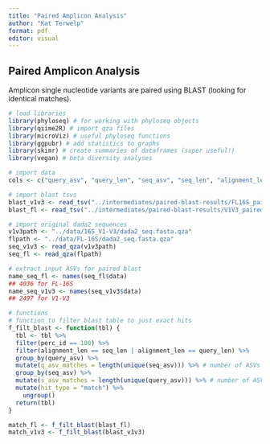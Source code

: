 ```yaml
---
title: "Paired Amplicon Analysis"
author: "Kat Terwelp"
format: pdf
editor: visual
---
```


## Paired Amplicon Analysis

Amplicon single nucleotide variants are paired using BLAST (looking for identical matches).

```r
# load libraries
library(phyloseq) # for working with phyloseq objects
library(qiime2R) # import qza files
library(microViz) # useful phyloseq functions
library(ggpubr) # add statistics to graphs
library(skimr) # create summaries of dataframes (super useful!)
library(vegan) # beta diversity analyses
```

```r
# import data 
cols <- c("query_asv", "query_len", "seq_asv", "seq_len", "alignment_len", "perc_id", "num_id", "evalue", "bitscore", "mismatch", "query_coverage", "gaps")

# import blast tsvs
blast_v1v3 <- read_tsv("../intermediates/paired-blast-results/FL16S_paired-blast-results.tsv", col_names = cols)
blast_fl <- read_tsv("../intermediates/paired-blast-results/V1V3_paired-blast-results.tsv", col_names = cols)

# import original dada2 sequences
v1v3path <- "../data/16S_V1-V3/dada2_seq.fasta.qza"
flpath <- "../data/FL-16S/dada2_seq.fasta.qza"
seq_v1v3 <- read_qza(v1v3path)
seq_fl <- read_qza(flpath)

# extract input ASVs for paired blast 
name_seq_fl <- names(seq_fl$data)
## 4036 for FL-16S 
name_seq_v1v3 <- names(seq_v1v3$data)
## 2497 for V1-V3

# functions
# function to filter blast table to just exact hits
f_filt_blast <- function(tbl) {
  tbl <- tbl %>% 
  filter(perc_id == 100) %>% 
  filter(alignment_len == seq_len | alignment_len == query_len) %>% 
  group_by(query_asv) %>% 
  mutate(q_asv_matches = length(unique(seq_asv))) %>% # number of ASVs matching to query
  group_by(seq_asv) %>% 
  mutate(s_asv_matches = length(unique(query_asv))) %>% # number of ASVs matching to same sub 
  mutate(hit_type = "match") %>% 
    ungroup()
  return(tbl)
}
```

```r
match_fl <- f_filt_blast(blast_fl)
match_v1v3 <- f_filt_blast(blast_v1v3)
```

